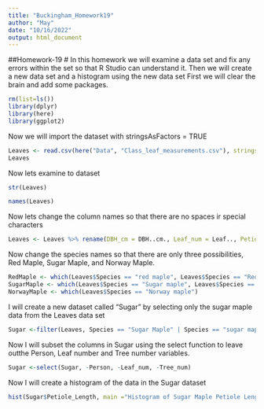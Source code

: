 ```yaml
---
title: "Buckingham_Homework19"
author: "May"
date: "10/16/2022"
output: html_document
---
```


##Homework-19
# In this homework we will examine a data set and fix any errors within the set so that R Studio can understand it. Then we will create a new data set and a histogram using the new data set
First we will clear the brain and add some packages. 
```r
rm(list=ls())
library(dplyr)
library(here)
library(ggplot2)
```

Now we will import the dataset with stringsAsFactors = TRUE

```r
Leaves <- read.csv(here("Data", "Class_leaf_measurements.csv"), stringsAsFactors = TRUE)
Leaves
```
Now lets examine to dataset
```r
str(Leaves)
```
```r
names(Leaves)

```
Now lets change the column names so that there are no spaces ir special characters

```r
Leaves <- Leaves %>% rename(DBH_cm = DBH..cm., Leaf_num = Leaf.., Petiole_Length = Petiole.length)
```
Now change the species names so that there are only three possibilities, Red Maple, Sugar Maple, and Norway Maple.
```r
RedMaple <- which(Leaves$Species == "red maple", Leaves$Species == "Red maple")
SugarMaple <- which(Leaves$Species == "Sugar maple", Leaves$Species == "sugar maple")
NorwayMaple <- which(Leaves$Species == "Norway maple")
```

I will create a new dataset called "Sugar" by selecting only the sugar maple data from the Leaves data set
```r
Sugar <-filter(Leaves, Species == "Sugar Maple" | Species == "sugar maple")
```
Now I will subset the columns in Sugar using the select function to leave outthe Person, Leaf number and Tree number variables. 
```r
Sugar <-select(Sugar, -Person, -Leaf_num, -Tree_num)
```
Now I will create a histogram of the data in the Sugar dataset
```r
hist(Sugar$Petiole_Length, main ="Histogram of Sugar Maple Petiole Lengths")
```


